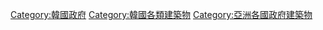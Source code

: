 [[Category:韓國政府|Category:韓國政府]]
[[Category:韓國各類建築物|Category:韓國各類建築物]]

[[Category:亞洲各國政府建築物|Category:亞洲各國政府建築物]]